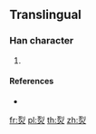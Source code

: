 {{character info/new}}
==Translingual==

===Han character===
{{Han char|rn=86|rad=火|as=06|sn=10|four=|canj=MNF,XMNF|ids=⿱列火}}

# {{defn|Han|sort=火06}}

====References====
* {{Han ref|kx=0671.081|hdz=32201.121|uh=70EE|ud=28910}}

[[fr:烮]]
[[pl:烮]]
[[th:烮]]
[[zh:烮]]